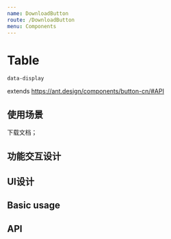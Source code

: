 ```yaml
---
name: DownloadButton
route: /DownloadButton
menu: Components
---
```



# Table

`data-display`

extends https://ant.design/components/button-cn/#API

## 使用场景

下载文档；

## 功能交互设计

## UI设计

## Basic usage

<Playground>
  <DownloadButton
    url={`url`}
    name={`dome结算通知书.doc`}
    options={`tradeId=1&positionId=2&partyName=3`}
  />
</Playground>


## API

<Props of={DownloadButton} />

